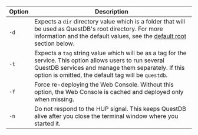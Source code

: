 | Option | Description                                                                                                                                                                                                             |
| ------ | ----------------------------------------------------------------------------------------------------------------------------------------------------------------------------------------------------------------------- |
| `-d`   | Expects a `dir` directory value which is a folder that will be used as QuestDB's root directory. For more information and the default values, see the [default root](#default-root-directory) section below.            |
| `-t`   | Expects a `tag` string value which will be as a tag for the service. This option allows users to run several QuestDB services and manage them separately. If this option is omitted, the default tag will be `questdb`. |
| `-f`   | Force re-deploying the Web Console. Without this option, the Web Console is cached and deployed only when missing.                                                                                                      |
| `-n`   | Do not respond to the HUP signal. This keeps QuestDB alive after you close the terminal window where you started it.                                                                                                    |
